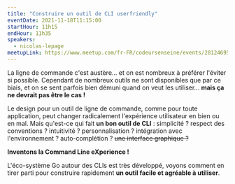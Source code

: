 ```yaml
---
title: "Construire un outil de CLI userfriendly"
eventDate: 2021-11-18T11:15:00
startHour: 11h15
endHour: 11h35
speakers:
  - nicolas-lepage
meetupLink: https://www.meetup.com/fr-FR/codeursenseine/events/281246952/
---
```


La ligne de commande c'est austère... et on est nombreux à préférer l'éviter si possible.
Cependant de nombreux outils ne sont disponibles que par ce biais, et on se sent parfois bien démuni quand on veut les utiliser... **mais ça ne devrait pas être le cas !**

Le design pour un outil de ligne de commande, comme pour toute application, peut changer radicalement l'expérience utilisateur en bien ou en mal.
Mais qu'est-ce qui fait **un bon outil de CLI** : simplicité ? respect des conventions ? intuitivité ? personnalisation ? intégration avec l'environnement ? auto-complétion ? ~~une interface graphique ?~~

**Inventons la Command Line eXperience !**

L'éco-système Go autour des CLIs est très développé, voyons comment en tirer parti pour construire rapidement **un outil facile et agréable à utiliser**.
